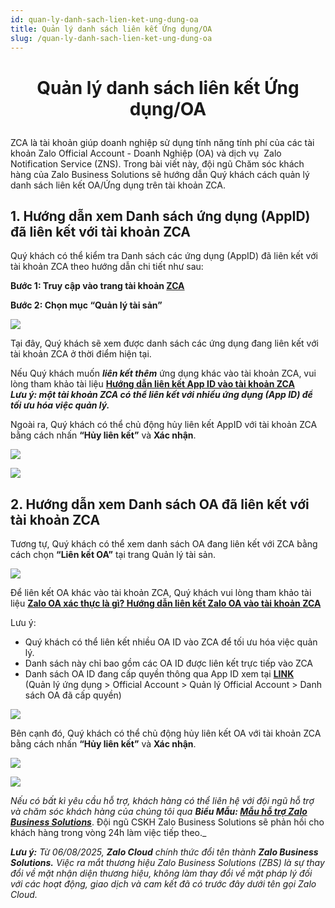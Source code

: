```yaml
---
id: quan-ly-danh-sach-lien-ket-ung-dung-oa
title: Quản lý danh sách liên kết Ứng dụng/OA
slug: /quan-ly-danh-sach-lien-ket-ung-dung-oa
---
```


# <p align="center">Quản lý danh sách liên kết Ứng dụng/OA</p>

ZCA là tài khoản giúp doanh nghiệp sử dụng tính năng tính phí của các tài khoản Zalo Official Account - Doanh Nghiệp (OA) và dịch vụ  Zalo Notification Service (ZNS). Trong bài viết này, đội ngũ Chăm sóc khách hàng của Zalo Business Solutions sẽ hướng dẫn Quý khách cách quản lý danh sách liên kết OA/Ứng dụng trên tài khoản ZCA.

## 1. Hướng dẫn xem Danh sách ứng dụng (AppID) đã liên kết với tài khoản ZCA

Quý khách có thể kiểm tra Danh sách các ứng dụng (AppID) đã liên kết với tài khoản ZCA theo hướng dẫn chi tiết như sau:

**Bước 1: Truy cập vào trang tài khoản [**ZCA**](https://account.zalo.cloud/spending/overview)**

**Bước 2: Chọn mục “Quản lý tài sản”**

![](https://stc-oa.zdn.vn/uploads/25aae0d90ca3d3b0f2ab586562e1782b.png)

Tại đây, Quý khách sẽ xem được danh sách các ứng dụng đang liên kết với tài khoản ZCA ở thời điểm hiện tại.

Nếu Quý khách muốn _**liên kết thêm**_ ứng dụng khác vào tài khoản ZCA, vui lòng tham khảo tài liệu [**Hướng dẫn liên kết App ID vào tài khoản ZCA**](https://zalo.cloud/blog/huong-dan-lien-ket-app-id-vao-tai-khoan-zalo-cloud-account-zca/vvurnnpbnqgn8dzbrv)   
_**Lưu ý: một tài khoản ZCA có thể liên kết với nhiều ứng dụng (App ID) để tối ưu hóa việc quản lý.**_

Ngoài ra, Quý khách có thể chủ động hủy liên kết AppID với tài khoản ZCA bằng cách nhấn **“Hủy liên kết”** và **Xác nhận**.

![](https://stc-oa.zdn.vn/uploads/86a607cc7d9ef2121d73dbf292755be4.png)

![](https://stc-oa.zdn.vn/uploads/b89c78eb44a6b4cd5305429ffa364921.png)

## 2. Hướng dẫn xem Danh sách OA đã liên kết với tài khoản ZCA

Tương tự, Quý khách có thể xem danh sách OA đang liên kết với ZCA bằng cách chọn **“Liên kết OA”** tại trang Quản lý tài sản.

![](https://stc-oa.zdn.vn/uploads/413e3898fad09ae06d1974dc34cedaa5.png)

Để liên kết OA khác vào tài khoản ZCA, Quý khách vui lòng tham khảo tài liệu [**Zalo OA xác thực là gì? Hướng dẫn liên kết Zalo OA vào tài khoản ZCA**](https://zalo.cloud/blog/zalo-oa-xac-thuc-la-gi-huong-dan-lien-ket-zalo-oa-vao-tai-khoan-zca-/kguqjeadm9y4bnaya)

Lưu ý:

- Quý khách có thể liên kết nhiều OA ID vào ZCA để tối ưu hóa việc quản lý.
- Danh sách này chỉ bao gồm các OA ID được liên kết trực tiếp vào ZCA
- Danh sách OA ID đang cấp quyền thông qua App ID xem tại [**LINK**](https://developers.zalo.me/app/oa/manage)  
  (Quản lý ứng dụng > Official Account > Quản lý Official Account > Danh sách OA đã cấp quyền)

![](https://stc-oa.zdn.vn/uploads/f93860adca0b647c8c477dba0a8c1602.png)

Bên cạnh đó, Quý khách có thể chủ động hủy liên kết OA với tài khoản ZCA bằng cách nhấn **“Hủy liên kết”** và **Xác nhận**.

![](https://stc-oa.zdn.vn/uploads/b01c6ce6f70aeb154beb73adca29cb29.png)

![](https://stc-oa.zdn.vn/uploads/be621ca6032696081f032b1074457c17.png)

_Nếu có bất kì yêu cầu hỗ trợ, khách hàng có thể liên hệ với đội ngũ hỗ trợ và chăm sóc khách hàng của chúng tôi qua **Biểu Mẫu: [Mẫu hỗ trợ Zalo Business Solutions](https://go.zalo.me/SupportZBS )**_. Đội ngũ CSKH Zalo Business Solutions sẽ phản hồi cho khách hàng trong vòng 24h làm việc tiếp theo._

_**Lưu ý:**_ _Từ 06/08/2025, **Zalo Cloud** chính thức đổi tên thành **Zalo Business Solutions.** Việc ra mắt thương hiệu Zalo Business Solutions (ZBS) là sự thay đổi về mặt nhận diện thương hiệu, không làm thay đổi về mặt pháp lý đối với các hoạt động, giao dịch và cam kết đã có trước đây dưới tên gọi Zalo Cloud._

